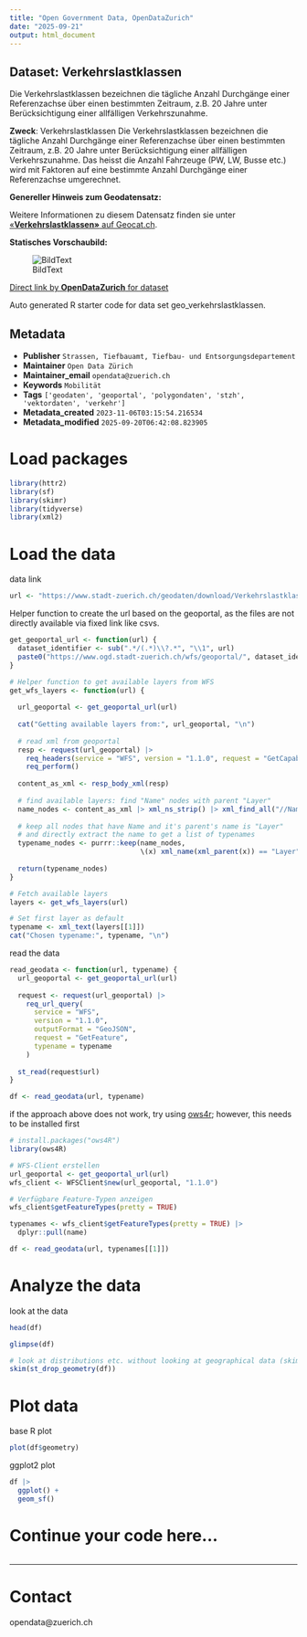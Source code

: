 ```yaml
---
title: "Open Government Data, OpenDataZurich"
date: "2025-09-21"
output: html_document
---
```


## Dataset: Verkehrslastklassen

Die Verkehrslastklassen bezeichnen die tägliche Anzahl Durchgänge einer Referenzachse über einen bestimmten Zeitraum, z.B. 20 Jahre unter Berücksichtigung einer allfälligen Verkehrszunahme. 

**Zweck**: Verkehrslastklassen
Die Verkehrslastklassen bezeichnen die tägliche Anzahl Durchgänge einer Referenzachse über einen bestimmten Zeitraum, z.B. 20 Jahre unter Berücksichtigung einer allfälligen Verkehrszunahme. 
Das heisst die Anzahl Fahrzeuge (PW, LW, Busse etc.) wird mit Faktoren auf eine bestimmte Anzahl Durchgänge einer Referenzachse umgerechnet.

**Genereller Hinweis zum Geodatensatz:**


Weitere Informationen zu diesem Datensatz finden sie unter [«**Verkehrslastklassen»** auf Geocat.ch](https://www.geocat.ch/geonetwork/srv/ger/catalog.search#/metadata/c3112883-e472-46d5-98a1-8388fbf6b001).				
			   

**Statisches Vorschaubild:**

![BildText](https://www.gis.stadt-zuerich.ch/zueriplan_docs/geocat/c3112883-e472-46d5-98a1-8388fbf6b001.png)



[Direct link by **OpenDataZurich** for dataset](https://data.stadt-zuerich.ch/dataset/geo_verkehrslastklassen)

Auto generated R starter code for data set geo_verkehrslastklassen.

## Metadata

- **Publisher** `Strassen, Tiefbauamt, Tiefbau- und Entsorgungsdepartement`
- **Maintainer** `Open Data Zürich`
- **Maintainer_email** `opendata@zuerich.ch`
- **Keywords** `Mobilität`
- **Tags** `['geodaten', 'geoportal', 'polygondaten', 'stzh', 'vektordaten', 'verkehr']`
- **Metadata_created** `2023-11-06T03:15:54.216534`
- **Metadata_modified** `2025-09-20T06:42:08.823905`


# Load packages

```r
library(httr2)
library(sf)
library(skimr)
library(tidyverse)
library(xml2)
```

# Load the data

data link
```r
url <- "https://www.stadt-zuerich.ch/geodaten/download/Verkehrslastklassen?format=geojson_link"
```


Helper function to create the url based on the geoportal, as the files are not directly available via fixed link like csvs.
```r
get_geoportal_url <- function(url) {
  dataset_identifier <- sub(".*/(.*)\\?.*", "\\1", url)
  paste0("https://www.ogd.stadt-zuerich.ch/wfs/geoportal/", dataset_identifier)
}
```

```r
# Helper function to get available layers from WFS
get_wfs_layers <- function(url) {
  
  url_geoportal <- get_geoportal_url(url)
  
  cat("Getting available layers from:", url_geoportal, "\n")
  
  # read xml from geoportal
  resp <- request(url_geoportal) |> 
    req_headers(service = "WFS", version = "1.1.0", request = "GetCapabilities") |> 
    req_perform()
  
  content_as_xml <- resp_body_xml(resp)
  
  # find available layers: find "Name" nodes with parent "Layer"
  name_nodes <- content_as_xml |> xml_ns_strip() |> xml_find_all("//Name")
  
  # keep all nodes that have Name and it's parent's name is "Layer"
  # and directly extract the name to get a list of typenames
  typename_nodes <- purrr::keep(name_nodes,
                                \(x) xml_name(xml_parent(x)) == "Layer")
  
  return(typename_nodes)
}

# Fetch available layers
layers <- get_wfs_layers(url)

# Set first layer as default
typename <- xml_text(layers[[1]])
cat("Chosen typename:", typename, "\n")
```

read the data
```r
read_geodata <- function(url, typename) {
  url_geoportal <- get_geoportal_url(url)
  
  request <- request(url_geoportal) |>
    req_url_query(
      service = "WFS",
      version = "1.1.0",
      outputFormat = "GeoJSON",
      request = "GetFeature",
      typename = typename
    )
  
  st_read(request$url)
}

df <- read_geodata(url, typename)
```

if the approach above does not work, try using [ows4r](https://eblondel.github.io/ows4R/); however, this needs to be installed first
```r
# install.packages("ows4R")
library(ows4R)

# WFS-Client erstellen
url_geoportal <- get_geoportal_url(url)
wfs_client <- WFSClient$new(url_geoportal, "1.1.0")

# Verfügbare Feature-Typen anzeigen
wfs_client$getFeatureTypes(pretty = TRUE)

typenames <- wfs_client$getFeatureTypes(pretty = TRUE) |> 
  dplyr::pull(name)

df <- read_geodata(url, typenames[[1]])
```

# Analyze the data

look at the data
```r
head(df)
```

```r
glimpse(df)
```

```r
# look at distributions etc. without looking at geographical data (skim cannot deal with geometries)
skim(st_drop_geometry(df))
```

# Plot data

base R plot
```r
plot(df$geometry)
```

ggplot2 plot
```r
df |>
  ggplot() +
  geom_sf()
```

# Continue your code here...

```r

```

------------------------------------------------------------------------

# Contact

opendata@zuerich.ch
